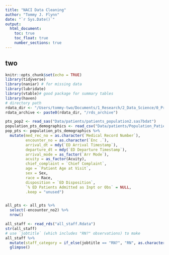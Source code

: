 ```yaml
---
title: "NACI Data Cleaning"
author: "Tommy J. Flynn"
date: "`r Sys.Date()`"
output: 
  html_document:
    toc: true
    toc_float: true
    number_sections: true
---
```


## two 

```r
knitr::opts_chunk$set(echo = TRUE)
library(tidyverse)
library(naniar) # for missing data
library(lubridate)
library(vtable)# good package for summary tables
library(haven)
# directory path
rdata_dir <- "/Users/tommy-two/Documents/1_Research/2_Data_Science/0_Projects/1_NACI/Data/Rdata"
rdata_archive <- paste0(rdata_dir, "/rds_archive")
```


```r
pts_pop2 <- read_sas("Data/patients/patients_population2.sas7bdat")
population_pts_demographics <- read_csv("Data/patients/Population_Patient_Demographics.csv")
pop_pts <- population_pts_demographics %>% 
  mutate(med_rec_no = as.character(`Medical Record Number`),
         encounter_no = as.character(`Enc .`),
         arrival_dt = mdy(`ED Arrival Timestamp`),
         departure_dt = mdy(`ED Departure Timestamp`),
         arrival_mode = as_factor(`Arr Mode`),
         acuity = as_factor(Acuity),
         chief_complaint = `Chief Complaint`,
         age = `Patient Age at Visit`,
         sex = Sex,
         race = Race,
         disposition = `ED Disposition`,
         `% ED Patients Admitted as Inpt or Obs` = NULL,
         .keep = "unused")


all_pts <- all_pts %>% 
  select(-encounter_no2) %>% 
  nrow()

```

```r
all_staff <- read_rds("all_staff.Rdata")
str(all_staff)
# use `jobtitle` (which includes "RN?" observations) to make
all_staff %>% 
  mutate(staff_category = if_else(jobtitle == "RN?", "RN", as.character(jobtitle))) %>% 
  glimpse() 
```

